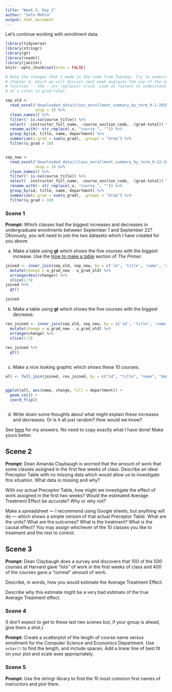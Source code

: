 ```yaml
---
title: "Week 3, Day 2"
author: "Setu Mehta"
output: html_document
---
```


Let's continue working with enrollment data.


```r
library(tidyverse)
library(stringr)
library(gt)
library(readxl)
library(janitor)
knitr::opts_chunk$set(echo = FALSE)

# Note the changes that I made in the code from Tuesday. Try to understand them.
# Chapter 4, which we will discuss next week explains the use of the anonymous
# function -- the ~ str_replace() trick. Look at ?select to understand the use
# of a colon in grad:total.

sep_old <- 
  read_excel("downloaded_data/class_enrollment_summary_by_term_9-1-2020.xlsx", 
             skip = 3) %>% 
  clean_names() %>% 
  filter(! is.na(course_title)) %>% 
  select( -instructor_full_name, -course_section_code, -(grad:total)) %>%
  rename_with(~ str_replace(.x, "course_", "")) %>% 
  group_by(id, title, name, department) %>% 
  summarize(u_grad = sum(u_grad), .groups = "drop") %>% 
  filter(u_grad > 10)


sep_new <- 
  read_excel("downloaded_data//class_enrollment_summary_by_term_9-22-2020.xlsx", 
             skip = 3) %>% 
  clean_names() %>% 
  filter(! is.na(course_title)) %>% 
  select( -instructor_full_name, -course_section_code, -(grad:total)) %>%
  rename_with(~ str_replace(.x, "course_", "")) %>% 
  group_by(id, title, name, department) %>% 
  summarize(u_grad = sum(u_grad), .groups = "drop") %>% 
  filter(u_grad > 10)
```

### Scene 1

**Prompt:** Which classes had the biggest increases and decreases in undergraduate enrollments between September 1 and September 22? Obviously, you will need to join the two datasets which I have created for you above.

a) Make a table using **gt** which shows the five courses with the biggest increase. Use the [How to make a table](https://davidkane9.github.io/PPBDS/tools.html#how-to-make-a-table) section of *The Primer*.

```r
joined <- inner_join(sep_old, sep_new, by = c('id', 'title', 'name', 'department'), suffix = c("_old", "_new")) %>%
  mutate(change = u_grad_new - u_grad_old) %>% 
  arrange(desc(change)) %>%
  slice(1:5) 
joined %>%
  gt()
  
joined
```

b) Make a table using **gt** which shows the five courses with the biggest decrease.

```r
rev_joined <- inner_join(sep_old, sep_new, by = c('id', 'title', 'name', 'department'), suffix = c("_old", "_new")) %>%
  mutate(change = u_grad_new - u_grad_old) %>% 
  arrange(change) %>%
  slice(1:5) 
 
rev_joined %>%
  gt()
  

```

c) Make a nice looking graphic which shows these 10 courses.

```r
all <- full_join(joined, rev_joined, by = c("id", "title", "name", "department", "u_grad_old", "u_grad_new", "change"))


ggplot(all, aes(name, change, fill = department)) +
  geom_col() +
  coord_flip()
  

```


d) Write down some thoughts about what might explain these increases and decreases. Or is it all just random? How would we know?

See [here](https://rpubs.com/dkane/week-3) for my answers. No need to copy exactly what I have done! Make yours better.



## Scene 2

**Prompt:** Dean Amanda Claybaugh is worried that the amount of work that some classes assigned in the first few weeks of class. Describe an ideal Preceptor Table with no missing data which would allow us to investigate this situation. What data is missing and why? 

With our actual Preceptor Table, how might we investigate the effect of work assigned in the first two weeks? Would the estimated Average Treatment Effect be accurate? Why or why not?

Make a spreadsheet --- I recommend using Google sheets, but anything will do --- which shows a simple version of that actual Preceptor Table. What are the units? What are the outcomes? What is the treatment? What is the causal effect? You may assign whichever of the 10 classes you like to treatment and the rest to control.

## Scene 3

**Prompt:** Dean Claybaugh does a survey and discovers that 100 of the 500 courses at Harvard gave "lots" of work in the first weeks of class and 400 of the courses gave a "normal" amount of work.

Describe, in words, how you would estimate the Average Treatment Effect. 

Describe why this estimate might be a very bad estimate of the true Average Treatment effect.

### Scene 4

(I don't expect to get to these last two scenes but, if your group is ahead, give them a shot.)

**Prompt:** Create a scatterplot of the length of course name versus enrollment for the Computer Science and Economics Department. Use `nchar()` to find the length, and include spaces. Add a linear line of best fit on your plot and scale axes appropriately.


### Scene 5

**Prompt:** Use the stringr library to find the 10 most common first names of instructors and plot them. 


